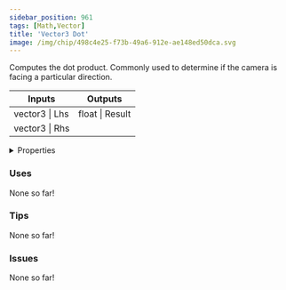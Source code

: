 ```yaml
---
sidebar_position: 961
tags: [Math,Vector]
title: 'Vector3 Dot'
image: /img/chip/498c4e25-f73b-49a6-912e-ae148ed50dca.svg
---
```


Computes the dot product. Commonly used to determine if the camera is facing a particular direction.



<IChip uuid="498c4e25-f73b-49a6-912e-ae148ed50dca"/>

<table><thead><tr><th>Inputs</th><th>Outputs</th></tr></thead><tbody><tr><td>vector3 | Lhs</td><td>float | Result</td></tr><tr><td>vector3 | Rhs</td><td /></tr></tbody></table>

<details>
  <summary>Properties</summary>
  <div>
    <div>
    <table>
      <tbody>
        <tr>
          <td>Is beta required?</td>
          <td>No</td>
        </tr>
        <tr>
          <td>Is chip a trolling risk?</td>
          <td>No</td>
        </tr>
        <tr>
          <td>Is chip a role assignment risk?</td>
          <td>No</td>
        </tr>
        <tr>
          <td>Chip UUID</td>
          <td>498c4e25-f73b-49a6-912e-ae148ed50dca</td>
        </tr>
        <tr>
          <td>Room availability</td>
          <td>Available everywhere</td>
        </tr>
      </tbody>
    </table>
    </div>
  </div>
</details>

### Uses

None so far!

### Tips

None so far!

### Issues

None so far!